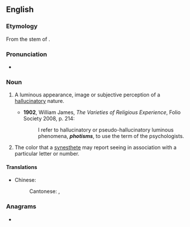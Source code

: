==English==

===Etymology===
From the stem of {{uder|en|grc|φῶς||light}} {{suffix|en||-ism}}.

===Pronunciation===
* {{a|UK}} {{IPA|en|/ˈfəʊtɪzəm/}}

===Noun===
{{en-noun}}

# {{lb|en|psychology}} A luminous appearance, image or subjective perception of a [[hallucinatory]] nature.
#* '''1902''', William James, ''The Varieties of Religious Experience'', Folio Society 2008, p. 214:
#*: I refer to hallucinatory or pseudo-hallucinatory luminous phenomena, '''''photisms''''', to use the term of the psychologists.
# The color that a [[synesthete]] may report seeing in association with a particular letter or number.

====Translations====
{{trans-top|luminous appearance, image or subjective perception of a hallucinatory nature}}
* Chinese:
*: Cantonese: {{t+|yue|幻視|sc=Hani}},{{t+|yue|幻视|tr=waan6 si6|sc=Hani}}
{{trans-mid}}
{{trans-bottom}}

{{trans-top|color that a synesthete may report seeing in association with a particular letter or number}}
{{trans-mid}}
{{trans-bottom}}

===Anagrams===
* {{anagrams|en|a=himopst|mosh pit|moshpit}}